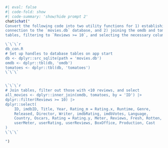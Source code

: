 

```r
#| eval: false 
#| code-fold: show 
#| code-summary: 'show/hide prompt 2'
chat$chat("
Convert the following code into two utility functions for 1) establishing a 
connection to the `movies.db` database, and 2) joining the omdb and tomatoes
tables, filtering to `Reviews >= 10`, and selecting the necessary columns.

\`\`\`r
db_con.R 
# Set up handles to database tables on app start
db <- dplyr::src_sqlite(path = 'movies.db')
omdb <- dplyr::tbl(db, 'omdb')
tomatoes <- dplyr::tbl(db, 'tomatoes')
\`\`\`


\`\`\`r
# Join tables, filter out those with <10 reviews, and select
all_movies <- dplyr::inner_join(omdb, tomatoes, by = 'ID') |>
dplyr::filter(Reviews >= 10) |>
dplyr::select(
    ID, imdbID, Title, Year, Rating_m = Rating.x, Runtime, Genre,
    Released, Director, Writer, imdbRating, imdbVotes, Language,
    Country, Oscars, Rating = Rating.y, Meter, Reviews, Fresh, Rotten,
    userMeter, userRating, userReviews, BoxOffice, Production, Cast
)
\`\`\`

")
```